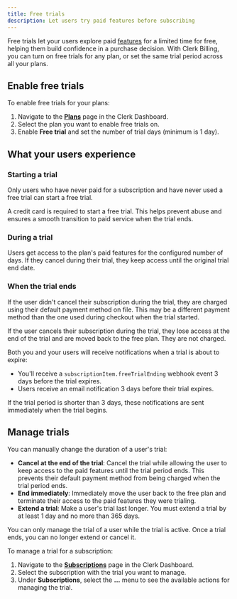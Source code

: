 ```yaml
---
title: Free trials
description: Let users try paid features before subscribing
---
```


<Include src="_partials/billing/billing-experimental" />

Free trials let your users explore paid [features](/docs/guides/secure/features) for a limited time for free, helping them build confidence in a purchase decision. With Clerk Billing, you can turn on free trials for any plan, or set the same trial period across all your plans.

## Enable free trials

To enable free trials for your plans:

1. Navigate to the [**Plans**](https://dashboard.clerk.com/last-active?path=billing/plans) page in the Clerk Dashboard.
1. Select the plan you want to enable free trials on.
1. Enable **Free trial** and set the number of trial days (minimum is 1 day).

## What your users experience

### Starting a trial

Only users who have never paid for a subscription and have never used a free trial can start a free trial.

A credit card is required to start a free trial. This helps prevent abuse and ensures a smooth transition to paid service when the trial ends.

### During a trial

Users get access to the plan's paid features for the configured number of days. If they cancel during their trial, they keep access until the original trial end date.

### When the trial ends

If the user didn't cancel their subscription during the trial, they are charged using their default payment method on file. This may be a different payment method than the one used during checkout when the trial started.

If the user cancels their subscription during the trial, they lose access at the end of the trial and are moved back to the free plan. They are not charged.

Both you and your users will receive notifications when a trial is about to expire:

- You'll receive a `subscriptionItem.freeTrialEnding` webhook event 3 days before the trial expires.
- Users receive an email notification 3 days before their trial expires.

If the trial period is shorter than 3 days, these notifications are sent immediately when the trial begins.

## Manage trials

You can manually change the duration of a user's trial:

- **Cancel at the end of the trial**: Cancel the trial while allowing the user to keep access to the paid features until the trial period ends. This prevents their default payment method from being charged when the trial period ends.
- **End immediately**: Immediately move the user back to the free plan and terminate their access to the paid features they were trialing.
- **Extend a trial**: Make a user's trial last longer. You must extend a trial by at least 1 day and no more than 365 days.

You can only manage the trial of a user while the trial is active. Once a trial ends, you can no longer extend or cancel it.

To manage a trial for a subscription:

1. Navigate to the [**Subscriptions**](https://dashboard.clerk.com/last-active?path=billing/subscriptions) page in the Clerk Dashboard.
1. Select the subscription with the trial you want to manage.
1. Under **Subscriptions**, select the **...** menu to see the available actions for managing the trial.
